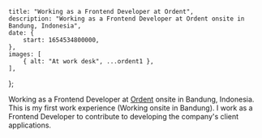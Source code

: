 
    title: "Working as a Frontend Developer at Ordent",
    description: "Working as a Frontend Developer at Ordent onsite in Bandung, Indonesia",
    date: {
        start: 1654534800000,
    },
    images: [
        { alt: "At work desk", ...ordent1 },
    ],
};

Working as a Frontend Developer at [Ordent](https://www.ordent.co) onsite in Bandung, Indonesia. This is my first work experience (Working onsite in Bandung). I work as a Frontend Developer to contribute to developing the company's client applications.

